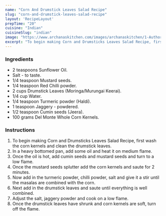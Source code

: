 ---
name: "Corn And Drumstick Leaves Salad Recipe"
slug: "corn-and-drumstick-leaves-salad-recipe"
layout: 'RecipeLayout'
prepTime: "20"
cuisine: "Indian"
cuisineSlug: "indian"
image: "https://www.archanaskitchen.com/images/archanaskitchen/1-Author/ruby_pathak-yahoo.com/Corn_And_Drumstick_Leaves.jpg"
excerpt: "To begin making Corn and Drumsticks Leaves Salad Recipe, first wash the corn kernels and clean the drumstick leaves"
---

### Ingredients

- 2 teaspoons Sunflower Oil.
- Salt - to taste.
- 1/4 teaspoon Mustard seeds.
- 1/4 teaspoon Red Chilli powder.
- 2 cups Drumstick Leaves (Moringa/Murungai Keerai).
- 1/4 cup Water.
- 1/4 teaspoon Turmeric powder (Haldi).
- 1 teaspoon Jaggery - powdered.
- 1/2 teaspoon Cumin seeds (Jeera).
- 100 grams Del Monte Whole Corn Kernels.

### Instructions

1. To begin making Corn and Drumsticks Leaves Salad Recipe, first wash the corn kernels and clean the drumstick leaves.
1. In a heavy bottomed pan, add some oil and heat it on medium flame.
1. Once the oil is hot, add cumin seeds and mustard seeds and turn to a low flame.
1. Once the mustard seeds splutter add the corn kernels and saute for 2 minutes.
1. Now add in the turmeric powder, chilli powder, salt  and give it a stir until the masalas are combined with the corn.
1. Next add in the drumstick leaves and saute until everything is well combined.
1. Adjust the salt, jaggery powder and cook on a low flame.
1. Once the drumstick leaves have shrunk and corn kernels are soft, turn off the flame.
